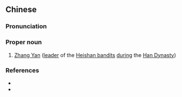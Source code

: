 {{also|张燕}}
==Chinese==
{{zh-forms|s=张燕}}

===Pronunciation===
{{zh-pron
|m=Zhāng Yàn
|cat=pn
}}

===Proper noun===
{{zh-proper noun}}

# [[w:Zhang Yan (Three Kingdoms)|Zhang Yan]] ([[leader]] of the [[w:Heishan bandits|Heishan bandits]] [[during]] the [[w:Han Dynasty|Han Dynasty]])

===References===
* {{pedialite|張燕 (東漢)|lang=zh}}
* {{pedialite|Zhang Yan (Three Kingdoms)}}